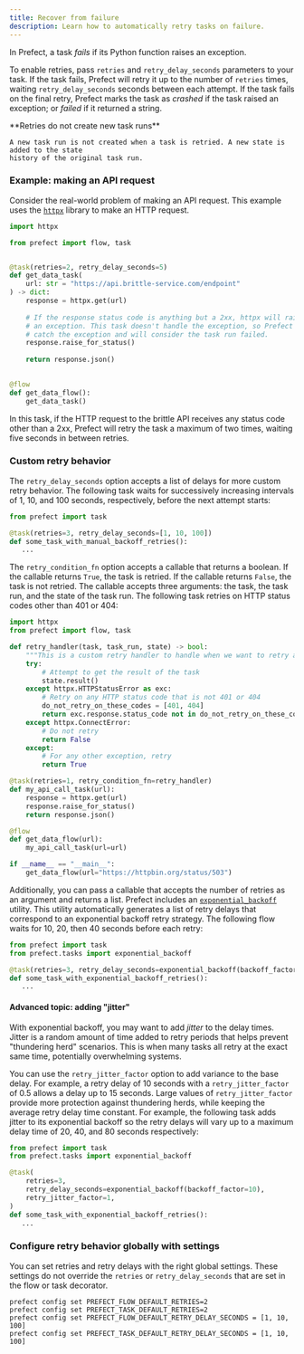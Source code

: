 ```yaml
---
title: Recover from failure
description: Learn how to automatically retry tasks on failure.
---
```


In Prefect, a task _fails_ if its Python function raises an exception.

To enable retries, pass `retries` and `retry_delay_seconds` parameters to your
task. If the task fails, Prefect will retry it up to the number of `retries` times, waiting
`retry_delay_seconds` seconds between each attempt. If the task fails on the
final retry, Prefect marks the task as _crashed_ if the task raised an exception;
or _failed_ if it returned a string.

<Note> 
    **Retries do not create new task runs**
    
    A new task run is not created when a task is retried. A new state is added to the state
    history of the original task run.
</Note>

### Example: making an API request

Consider the real-world problem of making an API request. This example
uses the [`httpx`](https://www.python-httpx.org/) library to make an HTTP
request.

```python
import httpx

from prefect import flow, task


@task(retries=2, retry_delay_seconds=5)
def get_data_task(
    url: str = "https://api.brittle-service.com/endpoint"
) -> dict:
    response = httpx.get(url)
    
    # If the response status code is anything but a 2xx, httpx will raise
    # an exception. This task doesn't handle the exception, so Prefect will
    # catch the exception and will consider the task run failed.
    response.raise_for_status()
    
    return response.json()
    

@flow
def get_data_flow():
    get_data_task()
```

In this task, if the HTTP request to the brittle API receives any status code
other than a 2xx, Prefect will retry the task a maximum of two
times, waiting five seconds in between retries.

### Custom retry behavior

The `retry_delay_seconds` option accepts a list of delays for more custom retry behavior. 
The following task waits for successively increasing intervals of 1, 10, and 100 seconds, 
respectively, before the next attempt starts:

```python
from prefect import task

@task(retries=3, retry_delay_seconds=[1, 10, 100])
def some_task_with_manual_backoff_retries():
   ...
```

The `retry_condition_fn` option accepts a callable that returns a boolean.
If the callable returns `True`, the task is retried. If the callable returns `False`, 
the task is not retried. The callable accepts three arguments: the task, the task run, 
and the state of the task run. The following task retries on HTTP status codes other than 401 or 404:

```python
import httpx
from prefect import flow, task

def retry_handler(task, task_run, state) -> bool:
    """This is a custom retry handler to handle when we want to retry a task"""
    try:
        # Attempt to get the result of the task
        state.result()
    except httpx.HTTPStatusError as exc:
        # Retry on any HTTP status code that is not 401 or 404
        do_not_retry_on_these_codes = [401, 404]
        return exc.response.status_code not in do_not_retry_on_these_codes
    except httpx.ConnectError:
        # Do not retry
        return False
    except:
        # For any other exception, retry
        return True

@task(retries=1, retry_condition_fn=retry_handler)
def my_api_call_task(url):
    response = httpx.get(url)
    response.raise_for_status()
    return response.json()

@flow
def get_data_flow(url):
    my_api_call_task(url=url)

if __name__ == "__main__":
    get_data_flow(url="https://httpbin.org/status/503")
```

Additionally, you can pass a callable that accepts the number of retries as an argument and returns a list.
Prefect includes an [`exponential_backoff`](/3.0rc/api-ref/prefect/tasks/#prefect.tasks.exponential_backoff) 
utility. This utility automatically generates a list of retry delays that correspond to an exponential backoff retry 
strategy. The following flow waits for 10, 20, then 40 seconds before each retry:

```python
from prefect import task
from prefect.tasks import exponential_backoff

@task(retries=3, retry_delay_seconds=exponential_backoff(backoff_factor=10))
def some_task_with_exponential_backoff_retries():
   ...
```

#### Advanced topic: adding "jitter"

With exponential backoff, you may want to add _jitter_ to the delay times. Jitter is
a random amount of time added to retry periods that helps prevent "thundering herd" scenarios. This 
is when many tasks all retry at the exact same time, potentially overwhelming systems.

You can use the `retry_jitter_factor` option to add variance to the base delay. For example, a retry 
delay of 10 seconds with a `retry_jitter_factor` of 0.5 allows a delay up to 15 seconds. 
Large values of `retry_jitter_factor` provide more protection against thundering herds, while keeping 
the average retry delay time constant. For example, the following task adds jitter to its exponential 
backoff so the retry delays will vary up to a maximum delay time of 20, 40, and 80 seconds respectively:

```python
from prefect import task
from prefect.tasks import exponential_backoff

@task(
    retries=3,
    retry_delay_seconds=exponential_backoff(backoff_factor=10),
    retry_jitter_factor=1,
)
def some_task_with_exponential_backoff_retries():
   ...
```

### Configure retry behavior globally with settings

You can set retries and retry delays with the right global settings. 
These settings do not override the `retries` or `retry_delay_seconds` that are set in the flow or task decorator.

```
prefect config set PREFECT_FLOW_DEFAULT_RETRIES=2
prefect config set PREFECT_TASK_DEFAULT_RETRIES=2
prefect config set PREFECT_FLOW_DEFAULT_RETRY_DELAY_SECONDS = [1, 10, 100]
prefect config set PREFECT_TASK_DEFAULT_RETRY_DELAY_SECONDS = [1, 10, 100]
```

